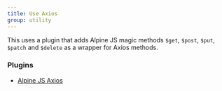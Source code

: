 ```yaml
---
title: Use Axios
group: utility
---
```


This uses a plugin that adds Alpine JS magic methods `$get`, `$post`, `$put`, `$patch` and `$delete` as a wrapper for Axios methods.

### Plugins

- [Alpine JS Axios](https://github.com/markmead/alpinejs-axios)
